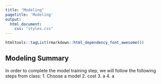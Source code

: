 ```yaml
---
title: "Modeling"
pagetitle: 'Modeling'
output: 
  html_document: 
    css: "styles.css"
---
```


```r
htmltools::tagList(rmarkdown::html_dependency_font_awesome())

```
## Modeling Summary

In order to complete the model training step, we will follow the following steps from class:
1. Choose a model
2. cost
3. a
4. a


